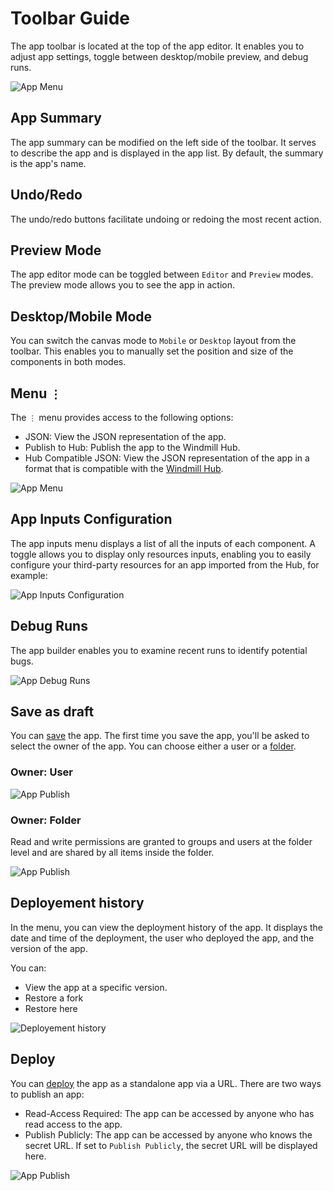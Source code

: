 # Toolbar Guide

The app toolbar is located at the top of the app editor. It enables you to adjust app settings, toggle between desktop/mobile preview, and debug runs.

![App Menu](../assets/apps/1_app_toolbar/app-toolbar.png)

## App Summary

The app summary can be modified on the left side of the toolbar. It serves to describe the app and is displayed in the app list. By default, the summary is the app's name.

## Undo/Redo

The undo/redo buttons facilitate undoing or redoing the most recent action.

## Preview Mode

The app editor mode can be toggled between `Editor` and `Preview` modes. The preview mode allows you to see the app in action.

## Desktop/Mobile Mode

You can switch the canvas mode to `Mobile` or `Desktop` layout from the toolbar. This enables you to manually set the position and size of the components in both modes.

## Menu `⋮`

The `⋮` menu provides access to the following options:

- JSON: View the JSON representation of the app.
- Publish to Hub: Publish the app to the Windmill Hub.
- Hub Compatible JSON: View the JSON representation of the app in a format that is compatible with the [Windmill Hub](https://hub.windmill.dev/).

![App Menu](../assets/apps/1_app_toolbar/app-menu.png)

## App Inputs Configuration

The app inputs menu displays a list of all the inputs of each component. A toggle allows you to display only resources inputs, enabling you to easily configure your third-party resources for an app imported from the Hub, for example:

![App Inputs Configuration](../assets/apps/1_app_toolbar/app-inputs-configuration.png)

## Debug Runs

The app builder enables you to examine recent runs to identify potential bugs.

![App Debug Runs](../assets/apps/1_app_toolbar/app-debug-runs.png)

## Save as draft

You can [save](../core_concepts/0_draft_and_deploy/index.mdx) the app. The first time you save the app, you'll be asked to select the owner of the app. You can choose either a user or a [folder](../core_concepts/8_groups_and_folders/index.md#folders).

### Owner: User

![App Publish](../assets/apps/1_app_toolbar/app-save-user.png)

### Owner: Folder

Read and write permissions are granted to groups and users at the folder level and are shared by all items inside the folder.

![App Publish](../assets/apps/1_app_toolbar/app-save-folder.png)

## Deployement history

In the menu, you can view the deployment history of the app. It displays the date and time of the deployment, the user who deployed the app, and the version of the app.

You can:

- View the app at a specific version.
- Restore a fork
- Restore here

![Deployement history](../assets/apps/1_app_toolbar/deployement-history.png)

## Deploy

You can [deploy](../core_concepts/0_draft_and_deploy/index.mdx#deployed-version) the app as a standalone app via a URL. There are two ways to publish an app:

- Read-Access Required: The app can be accessed by anyone who has read access to the app.
- Publish Publicly: The app can be accessed by anyone who knows the secret URL. If set to `Publish Publicly`, the secret URL will be displayed here.

![App Publish](../assets/apps/1_app_toolbar/app-publish.png)
